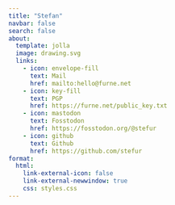 ```yaml
---
title: "Stefan"
navbar: false
search: false
about:
  template: jolla
  image: drawing.svg
  links:
    - icon: envelope-fill
      text: Mail
      href: mailto:hello@furne.net
    - icon: key-fill
      text: PGP
      href: https://furne.net/public_key.txt
    - icon: mastodon
      text: Fosstodon
      href: https://fosstodon.org/@stefur
    - icon: github
      text: Github
      href: https://github.com/stefur
format:
  html:
    link-external-icon: false
    link-external-newwindow: true
    css: styles.css
---
```

